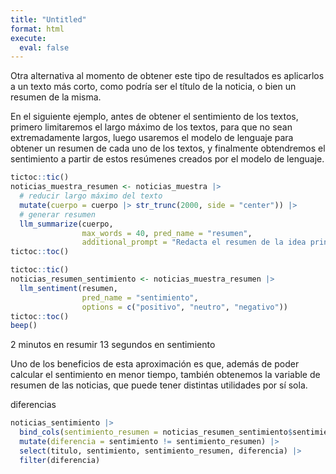 ```yaml
---
title: "Untitled"
format: html
execute: 
  eval: false
---
```



Otra alternativa al momento de obtener este tipo de resultados es aplicarlos a un texto más corto, como podría ser el título de la noticia, o bien un resumen de la misma.

En el siguiente ejemplo, antes de obtener el sentimiento de los textos, primero limitaremos el largo máximo de los textos, para que no sean extremadamente largos, luego usaremos el modelo de lenguaje para obtener un resumen de cada uno de los textos, y finalmente obtendremos el sentimiento a partir de estos resúmenes creados por el modelo de lenguaje.

```r
tictoc::tic()
noticias_muestra_resumen <- noticias_muestra |> 
  # reducir largo máximo del texto
  mutate(cuerpo = cuerpo |> str_trunc(2000, side = "center")) |> 
  # generar resumen
  llm_summarize(cuerpo,
                max_words = 40, pred_name = "resumen", 
                additional_prompt = "Redacta el resumen de la idea principal de la noticia en español, en un solo párrafo.")
tictoc::toc()

tictoc::tic()
noticias_resumen_sentimiento <- noticias_muestra_resumen |> 
  llm_sentiment(resumen, 
                pred_name = "sentimiento",
                options = c("positivo", "neutro", "negativo"))
tictoc::toc()
beep()
```

2 minutos en resumir
13 segundos en sentimiento

Uno de los beneficios de esta aproximación es que, además de poder calcular el sentimiento en menor tiempo, también obtenemos la variable de resumen de las noticias, que puede tener distintas utilidades por sí sola.

diferencias
```r
noticias_sentimiento |> 
  bind_cols(sentimiento_resumen = noticias_resumen_sentimiento$sentimiento) |> 
  mutate(diferencia = sentimiento != sentimiento_resumen) |> 
  select(titulo, sentimiento, sentimiento_resumen, diferencia) |> 
  filter(diferencia)
```
